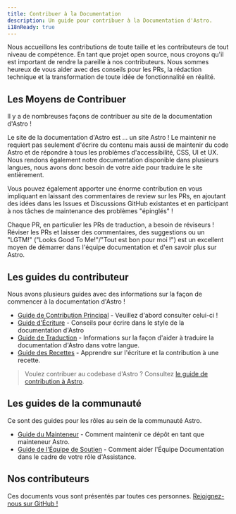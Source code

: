 ```yaml
---
title: Contribuer à la Documentation
description: Un guide pour contribuer à la Documentation d'Astro.
i18nReady: true
---
```



Nous accueillons les contributions de toute taille et les contributeurs de tout niveau de compétence. En tant que projet open source, nous croyons qu'il est important de rendre la pareille à nos contributeurs. Nous sommes heureux de vous aider avec des conseils pour les PRs, la rédaction technique et la transformation de toute idée de fonctionnalité en réalité.

## Les Moyens de Contribuer

Il y a de nombreuses façons de contribuer au site de la documentation d'Astro !

Le site de la documentation d'Astro est ... un site Astro ! Le maintenir ne requiert pas seulement d'écrire du contenu mais aussi de maintenir du code Astro et de répondre à tous les problèmes d'accessibilité, CSS, UI et UX. Nous rendons également notre documentation disponible dans plusieurs langues, nous avons donc besoin de votre aide pour traduire le site entièrement. 

Vous pouvez également apporter une énorme contribution en vous impliquant en laissant des commentaires de review sur les PRs, en ajoutant des idées dans les Issues et Discussions GitHub existantes et en participant à nos tâches de maintenance des problèmes "épinglés" !

Chaque PR, en particulier les PRs de traduction, a besoin de réviseurs ! Réviser les PRs et laisser des commentaires, des suggestions ou un "LGTM!" ("Looks Good To Me!"/"Tout est bon pour moi !") est un excellent moyen de démarrer dans l'équipe documentation et d'en savoir plus sur Astro.

## Les guides du contributeur

Nous avons plusieurs guides avec des informations sur la façon de commencer à la documentation d'Astro !

- [Guide de Contribution Principal](https://github.com/withastro/docs/blob/main/CONTRIBUTING.md) - Veuillez d'abord consulter celui-ci !
- [Guide d'Écriture](https://github.com/withastro/docs/blob/main/WRITING.md) - Conseils pour écrire dans le style de la documentation d'Astro
- [Guide de Traduction](https://github.com/withastro/docs/blob/main/TRANSLATING.md) - Informations sur la façon d'aider à traduire la documentation d'Astro dans votre langue.
- [Guide des Recettes](https://github.com/withastro/docs/blob/main/RECIPES.md) - Apprendre sur l'écriture et la contribution à une recette.

> Voulez contribuer au codebase d'Astro ? Consultez [le guide de contribution à Astro](https://github.com/withastro/astro/blob/main/CONTRIBUTING.md).

## Les guides de la communauté

Ce sont des guides pour les rôles au sein de la communauté Astro.
- [Guide du Mainteneur](https://github.com/withastro/docs/blob/main/MAINTAINERS.md) - Comment maintenir ce dépôt en tant que mainteneur Astro.
- [Guide de l'Équipe de Soutien](https://github.com/withastro/docs/blob/main/SUPPORTSQUAD.md) - Comment aider l'Équipe Documentation dans le cadre de votre rôle d'Assistance.

## Nos contributeurs

Ces documents vous sont présentés par toutes ces personnes. [Rejoignez-nous sur GitHub !](https://github.com/withastro/docs)

<ContributorList githubRepo="withastro/docs" />
